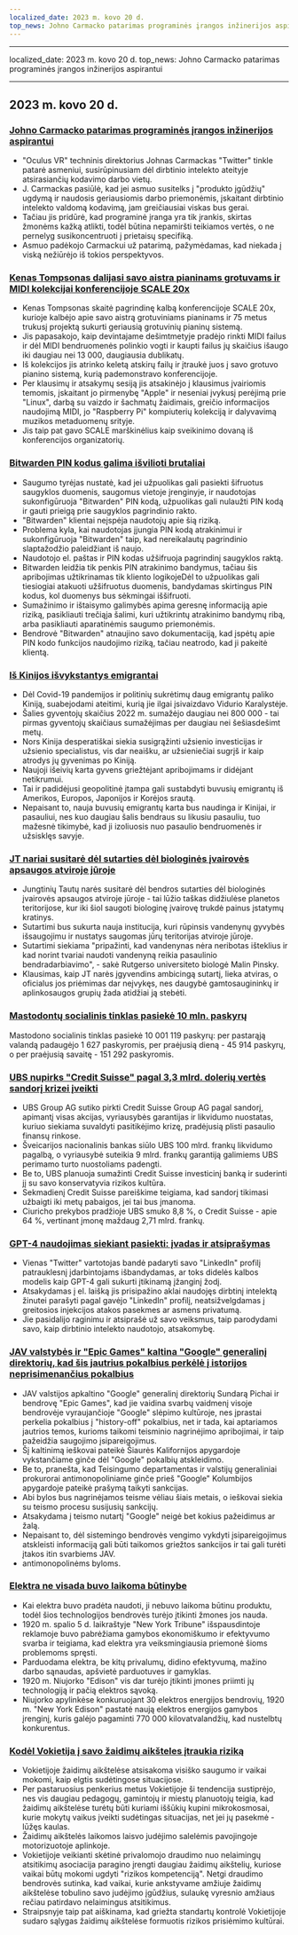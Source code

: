 ```yaml
---
localized_date: 2023 m. kovo 20 d.
top_news: Johno Carmacko patarimas programinės įrangos inžinerijos aspirantui
---
```


---

localized_date: 2023 m. kovo 20 d.
top_news: Johno Carmacko patarimas programinės įrangos inžinerijos aspirantui

---



<CallToAction />

<Steps>

## 2023 m. kovo 20 d.

### [Johno Carmacko patarimas programinės įrangos inžinerijos aspirantui](https://twitter.com/ID_AA_Carmack/status/1637087219591659520?ref=hackernewsgpt.com)

- "Oculus VR" techninis direktorius Johnas Carmackas "Twitter" tinkle patarė asmeniui, susirūpinusiam dėl dirbtinio intelekto ateityje atsirasiančių kodavimo darbo vietų.
- J. Carmackas pasiūlė, kad jei asmuo susitelks į "produkto įgūdžių" ugdymą ir naudosis geriausiomis darbo priemonėmis, įskaitant dirbtinio intelekto valdomą kodavimą, jam greičiausiai viskas bus gerai.
- Tačiau jis pridūrė, kad programinė įranga yra tik įrankis, skirtas žmonėms kažką atlikti, todėl būtina nepamiršti teikiamos vertės, o ne pernelyg susikoncentruoti į prietaisų specifiką.
- Asmuo padėkojo Carmackui už patarimą, pažymėdamas, kad niekada į viską nežiūrėjo iš tokios perspektyvos.

### [Kenas Tompsonas dalijasi savo aistra pianinams grotuvams ir MIDI kolekcijai konferencijoje SCALE 20x](https://www.youtube.com/watch?v=kaandEt_pKw&ref=hackernewsgpt.com)

- Kenas Tompsonas skaitė pagrindinę kalbą konferencijoje SCALE 20x, kurioje kalbėjo apie savo aistrą grotuviniams pianinams ir 75 metus trukusį projektą sukurti geriausią grotuvinių pianinų sistemą.
- Jis papasakojo, kaip devintajame dešimtmetyje pradėjo rinkti MIDI failus ir dėl MIDI bendruomenės polinkio vogti ir kaupti failus jų skaičius išaugo iki daugiau nei 13 000, daugiausia dublikatų.
- Iš kolekcijos jis atrinko keletą atskirų failų ir įtraukė juos į savo grotuvo pianino sistemą, kurią pademonstravo konferencijoje.
- Per klausimų ir atsakymų sesiją jis atsakinėjo į klausimus įvairiomis temomis, įskaitant jo pirmenybę "Apple" ir neseniai įvykusį perėjimą prie "Linux", darbą su vaizdo ir šachmatų žaidimais, greičio informacijos naudojimą MIDI, jo "Raspberry Pi" kompiuterių kolekciją ir dalyvavimą muzikos metaduomenų srityje.
- Jis taip pat gavo SCALE marškinėlius kaip sveikinimo dovaną iš konferencijos organizatorių.

### [Bitwarden PIN kodus galima išvilioti brutaliai](https://ambiso.github.io/bitwarden-pin/?ref=hackernewsgpt.com)

- Saugumo tyrėjas nustatė, kad jei užpuolikas gali pasiekti šifruotus saugyklos duomenis, saugomus vietoje įrenginyje, ir naudotojas sukonfigūruoja "Bitwarden" PIN kodą, užpuolikas gali nulaužti PIN kodą ir gauti prieigą prie saugyklos pagrindinio rakto.
- "Bitwarden" klientai neįspėja naudotojų apie šią riziką.
- Problema kyla, kai naudotojas įjungia PIN kodą atrakinimui ir sukonfigūruoja "Bitwarden" taip, kad nereikalautų pagrindinio slaptažodžio paleidžiant iš naujo.
- Naudotojo el. paštas ir PIN kodas užšifruoja pagrindinį saugyklos raktą.
- Bitwarden leidžia tik penkis PIN atrakinimo bandymus, tačiau šis apribojimas užtikrinamas tik kliento logikojeDėl to užpuolikas gali tiesiogiai atakuoti užšifruotus duomenis, bandydamas skirtingus PIN kodus, kol duomenys bus sėkmingai iššifruoti.
- Sumažinimo ir ištaisymo galimybės apima geresnę informaciją apie riziką, pasikliauti trečiąja šalimi, kuri užtikrintų atrakinimo bandymų ribą, arba pasikliauti aparatinėmis saugumo priemonėmis.
- Bendrovė "Bitwarden" atnaujino savo dokumentaciją, kad įspėtų apie PIN kodo funkcijos naudojimo riziką, tačiau neatrodo, kad ji pakeitė klientą.

### [Iš Kinijos išvykstantys emigrantai](https://www.persuasion.community/p/leaving-china?ref=hackernewsgpt.com)

- Dėl Covid-19 pandemijos ir politinių sukrėtimų daug emigrantų paliko Kiniją, suabejodami ateitimi, kurią jie ilgai įsivaizdavo Vidurio Karalystėje.
- Šalies gyventojų skaičius 2022 m. sumažėjo daugiau nei 800 000 - tai pirmas gyventojų skaičiaus sumažėjimas per daugiau nei šešiasdešimt metų.
- Nors Kinija desperatiškai siekia susigrąžinti užsienio investicijas ir užsienio specialistus, vis dar neaišku, ar užsieniečiai sugrįš ir kaip atrodys jų gyvenimas po Kiniją.
- Naujoji išeivių karta gyvens griežtėjant apribojimams ir didėjant netikrumui.
- Tai ir padidėjusi geopolitinė įtampa gali sustabdyti buvusių emigrantų iš Amerikos, Europos, Japonijos ir Korėjos srautą.
- Nepaisant to, nauja buvusių emigrantų karta bus naudinga ir Kinijai, ir pasauliui, nes kuo daugiau šalis bendraus su likusiu pasauliu, tuo mažesnė tikimybė, kad ji izoliuosis nuo pasaulio bendruomenės ir užsisklęs savyje.

### [JT nariai susitarė dėl sutarties dėl biologinės įvairovės apsaugos atviroje jūroje](https://apnews.com/article/un-oceans-biodiversity-treaty-0b024fa07e8c1947236d8b8491ebf92c?ref=hackernewsgpt.com)

- Jungtinių Tautų narės susitarė dėl bendros sutarties dėl biologinės įvairovės apsaugos atviroje jūroje - tai lūžio taškas didžiulėse planetos teritorijose, kur iki šiol saugoti biologinę įvairovę trukdė painus įstatymų kratinys.
- Sutartimi bus sukurta nauja institucija, kuri rūpinsis vandenynų gyvybės išsaugojimu ir nustatys saugomas jūrų teritorijas atviroje jūroje.
- Sutartimi siekiama "pripažinti, kad vandenynas nėra neribotas išteklius ir kad norint tvariai naudoti vandenyną reikia pasaulinio bendradarbiavimo", - sakė Rutgerso universiteto biologė Malin Pinsky.
- Klausimas, kaip JT narės įgyvendins ambicingą sutartį, lieka atviras, o oficialus jos priėmimas dar neįvykęs, nes daugybė gamtosaugininkų ir aplinkosaugos grupių žada atidžiai ją stebėti.

### [Mastodontų socialinis tinklas pasiekė 10 mln. paskyrų](https://mastodon.social/@mastodonusercount/110051957865629817?ref=hackernewsgpt.com)

Mastodono socialinis tinklas pasiekė 10 001 119 paskyrų: per pastarąją valandą padaugėjo 1 627 paskyromis, per praėjusią dieną - 45 914 paskyrų, o per praėjusią savaitę - 151 292 paskyromis.

### [UBS nupirks "Credit Suisse" pagal 3,3 mlrd. dolerių vertės sandorį krizei įveikti](https://www.bloomberg.com/news/articles/2023-03-19/ubs-agrees-to-buy-credit-suisse-in-historic-deal-to-end-crisis?ref=hackernewsgpt.com)

- UBS Group AG sutiko pirkti Credit Suisse Group AG pagal sandorį, apimantį visas akcijas, vyriausybės garantijas ir likvidumo nuostatas, kuriuo siekiama suvaldyti pasitikėjimo krizę, pradėjusią plisti pasaulio finansų rinkose.
- Šveicarijos nacionalinis bankas siūlo UBS 100 mlrd. frankų likvidumo pagalbą, o vyriausybė suteikia 9 mlrd. frankų garantiją galimiems UBS perimamo turto nuostoliams padengti.
- Be to, UBS planuoja sumažinti Credit Suisse investicinį banką ir suderinti jį su savo konservatyvia rizikos kultūra.
- Sekmadienį Credit Suisse pareiškime teigiama, kad sandorį tikimasi užbaigti iki metų pabaigos, jei tai bus įmanoma.
- Ciuricho prekybos pradžioje UBS smuko 8,8 %, o Credit Suisse - apie 64 %, vertinant įmonę maždaug 2,71 mlrd. frankų.

### [GPT-4 naudojimas siekiant pasiekti: įvadas ir atsiprašymas](https://twitter.com/brdskggs/status/1637114268876144640?ref=hackernewsgpt.com)

- Vienas "Twitter" vartotojas bandė padaryti savo "LinkedIn" profilį patrauklesnį įdarbintojams išbandydamas, ar toks didelės kalbos modelis kaip GPT-4 gali sukurti įtikinamą įžanginį žodį.
- Atsakydamas į el. laišką jis prisipažino aklai naudojęs dirbtinį intelektą žinutei parašyti pagal gavėjo "LinkedIn" profilį, neatsižvelgdamas į greitosios injekcijos atakos pasekmes ar asmens privatumą.
- Jie pasidalijo raginimu ir atsiprašė už savo veiksmus, taip parodydami savo, kaip dirbtinio intelekto naudotojo, atsakomybę.

### [JAV valstybės ir "Epic Games" kaltina "Google" generalinį direktorių, kad šis jautrius pokalbius perkėlė į istorijos neprisimenančius pokalbius](http://www.fosspatents.com/2023/03/us-states-epic-games-others-accuse.html?ref=hackernewsgpt.com)

- JAV valstijos apkaltino "Google" generalinį direktorių Sundarą Pichai ir bendrovę "Epic Games", kad jie vaidina svarbų vaidmenį visoje bendrovėje vyraujančioje "Google" slėpimo kultūroje, nes įprastai perkelia pokalbius į "history-off" pokalbius, net ir tada, kai aptariamos jautrios temos, kurioms taikomi teisminio nagrinėjimo apribojimai, ir taip pažeidžia saugojimo įsipareigojimus.
- Šį kaltinimą ieškovai pateikė Šiaurės Kalifornijos apygardoje vykstančiame ginče dėl "Google" pokalbių atskleidimo.
- Be to, pranešta, kad Teisingumo departamentas ir valstijų generaliniai prokurorai antimonopoliniame ginče prieš "Google" Kolumbijos apygardoje pateikė prašymą taikyti sankcijas.
- Abi bylos bus nagrinėjamos teisme vėliau šiais metais, o ieškovai siekia su teismo procesu susijusių sankcijų.
- Atsakydama į teismo nutartį "Google" neigė bet kokius pažeidimus ar žalą.
- Nepaisant to, dėl sistemingo bendrovės vengimo vykdyti įsipareigojimus atskleisti informaciją gali būti taikomos griežtos sankcijos ir tai gali turėti įtakos itin svarbiems JAV.
- antimonopolinėms byloms.

### [Elektra ne visada buvo laikoma būtinybe](https://www.smithsonianmag.com/smart-news/people-had-to-be-convinced-of-the-usefulness-of-electricity-21221094/?ref=hackernewsgpt.com)

- Kai elektra buvo pradėta naudoti, ji nebuvo laikoma būtinu produktu, todėl šios technologijos bendrovės turėjo įtikinti žmones jos nauda.
- 1920 m. spalio 5 d. laikraštyje "New York Tribune" išspausdintoje reklamoje buvo pabrėžiama gamybos ekonomiškumo ir efektyvumo svarba ir teigiama, kad elektra yra veiksmingiausia priemonė šioms problemoms spręsti.
- Parduodama elektra, be kitų privalumų, didino efektyvumą, mažino darbo sąnaudas, apšvietė parduotuves ir gamyklas.
- 1920 m. Niujorko "Edison" vis dar turėjo įtikinti įmones priimti jų technologiją ir pačią elektros sąvoką.
- Niujorko apylinkėse konkuruojant 30 elektros energijos bendrovių, 1920 m. "New York Edison" pastatė naują elektros energijos gamybos įrenginį, kuris galėjo pagaminti 770 000 kilovatvalandžių, kad nustelbtų konkurentus.

### [Kodėl Vokietija į savo žaidimų aikšteles įtraukia riziką](https://www.theguardian.com/world/2021/oct/24/why-germany-is-building-risk-into-its-playgrounds?ref=hackernewsgpt.com)

- Vokietijoje žaidimų aikštelėse atsisakoma visiško saugumo ir vaikai mokomi, kaip elgtis sudėtingose situacijose.
- Per pastaruosius penkerius metus Vokietijoje ši tendencija sustiprėjo, nes vis daugiau pedagogų, gamintojų ir miestų planuotojų teigia, kad žaidimų aikštelėse turėtų būti kuriami iššūkių kupini mikrokosmosai, kurie mokytų vaikus įveikti sudėtingas situacijas, net jei jų pasekmė - lūžęs kaulas.
- Žaidimų aikštelės laikomos laisvo judėjimo salelėmis pavojingoje motorizuotoje aplinkoje.
- Vokietijoje veikianti skėtinė privalomojo draudimo nuo nelaimingų atsitikimų asociacija paragino įrengti daugiau žaidimų aikštelių, kuriose vaikai būtų mokomi ugdyti "rizikos kompetenciją". Netgi draudimo bendrovės sutinka, kad vaikai, kurie ankstyvame amžiuje žaidimų aikštelėse tobulino savo judėjimo įgūdžius, sulaukę vyresnio amžiaus rečiau patirdavo nelaimingus atsitikimus.
- Straipsnyje taip pat aiškinama, kad griežta standartų kontrolė Vokietijoje sudaro sąlygas žaidimų aikštelėse formuotis rizikos prisiėmimo kultūrai.

</Steps>
